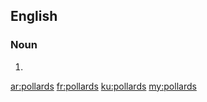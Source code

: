 ==English==

===Noun===
{{head|en|plural}}

# {{plural of|pollard|lang=en|nocat=1}}

[[ar:pollards]]
[[fr:pollards]]
[[ku:pollards]]
[[my:pollards]]